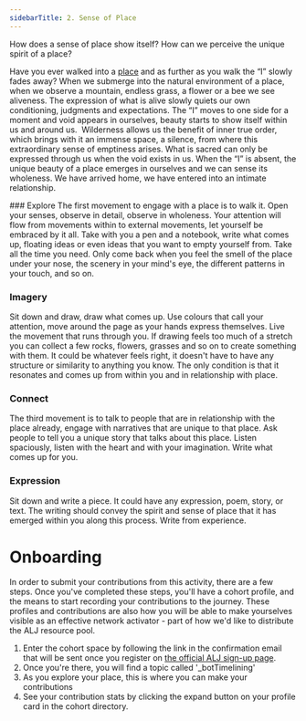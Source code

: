 ```yaml
---
sidebarTitle: 2. Sense of Place
---
```



How does a sense of place show itself? How can we perceive the unique spirit of a place?

Have you ever walked into a [place](/glossary/Place.md) and as further as you walk the “I” slowly fades away? When we submerge into the natural environment of a place, when we observe a mountain, endless grass, a flower or a bee we see aliveness. The expression of what is alive slowly quiets our own conditioning, judgments and expectations. The “I” moves to one side for a moment and void appears in ourselves, beauty starts to show itself within us and around us.  Wilderness allows us the benefit of inner true order, which brings with it an immense space, a silence, from where this extraordinary sense of emptiness arises. What is sacred can only be expressed through us when the void exists in us. When the “I” is absent, the unique beauty of a place emerges in ourselves and we can sense its wholeness. We have arrived home, we have entered into an intimate relationship. 

<Steps>
### Explore
The first movement to engage with a place is to walk it. Open your senses, observe in detail, observe in wholeness. Your attention will flow from movements within to external movements, let yourself be embraced by it all. Take with you a pen and a notebook, write what comes up, floating ideas or even ideas that you want to empty yourself from. Take all the time you need. Only come back when you feel the smell of the place under your nose, the scenery in your mind's eye, the different patterns in your touch, and so on. 

### Imagery
Sit down and draw, draw what comes up. Use colours that call your attention, move around the page as your hands express themselves. Live the movement that runs through you. If drawing feels too much of a stretch you can collect a few rocks, flowers, grasses and so on to create something with them. It could be whatever feels right, it doesn't have to have any structure or similarity to anything you know. The only condition is that it resonates and comes up from within you and in relationship with place. 

### Connect
The third movement is to talk to people that are in relationship with the place already, engage with narratives that are unique to that place. Ask people to tell you a unique story that talks about this place. Listen spaciously, listen with the heart and with your imagination. Write what comes up for you. 

### Expression
Sit down and write a piece. It could have any expression, poem, story, or text. The writing should convey the spirit and sense of place that it has emerged within you along this process. Write from experience.
</Steps>

# Onboarding
In order to submit your contributions from this activity, there are a few steps. Once you've completed these steps, you'll have a cohort profile, and the means to start recording your contributions to the journey. These profiles and contributions are also how you will be able to make yourselves visible as an effective network activator - part of how we'd like to distribute the ALJ resource pool. 

1. Enter the cohort space by following the link in the confirmation email that will be sent once you register on [the official ALJ sign-up page](https://lu.ma/accra).
2. Once you're there, you will find a topic called '\_botTimelining'
3. As you explore your place, this is where you can make your contributions
4. See your contribution stats by clicking the expand button on your profile card in the cohort directory.

